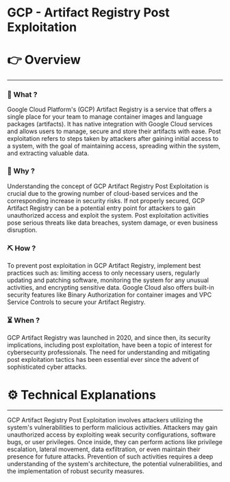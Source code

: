 # GCP - Artifact Registry Post Exploitation


# 👉 Overview

---

### 👀 What ?

Google Cloud Platform's (GCP) Artifact Registry is a service that offers a single place for your team to manage container images and language packages (artifacts). It has native integration with Google Cloud services and allows users to manage, secure and store their artifacts with ease. Post exploitation refers to steps taken by attackers after gaining initial access to a system, with the goal of maintaining access, spreading within the system, and extracting valuable data.


### 🧐 Why ?

Understanding the concept of GCP Artifact Registry Post Exploitation is crucial due to the growing number of cloud-based services and the corresponding increase in security risks. If not properly secured, GCP Artifact Registry can be a potential entry point for attackers to gain unauthorized access and exploit the system. Post exploitation activities pose serious threats like data breaches, system damage, or even business disruption.


### ⛏️ How ?

To prevent post exploitation in GCP Artifact Registry, implement best practices such as: limiting access to only necessary users, regularly updating and patching software, monitoring the system for any unusual activities, and encrypting sensitive data. Google Cloud also offers built-in security features like Binary Authorization for container images and VPC Service Controls to secure your Artifact Registry.


### ⏳ When ?

GCP Artifact Registry was launched in 2020, and since then, its security implications, including post exploitation, have been a topic of interest for cybersecurity professionals. The need for understanding and mitigating post exploitation tactics has been essential ever since the advent of sophisticated cyber attacks.


# ⚙️ Technical Explanations

---

GCP Artifact Registry Post Exploitation involves attackers utilizing the system's vulnerabilities to perform malicious activities. Attackers may gain unauthorized access by exploiting weak security configurations, software bugs, or user privileges. Once inside, they can perform actions like privilege escalation, lateral movement, data exfiltration, or even maintain their presence for future attacks. Prevention of such activities requires a deep understanding of the system's architecture, the potential vulnerabilities, and the implementation of robust security measures.
